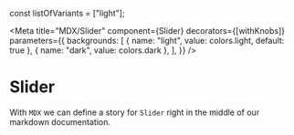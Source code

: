 const listOfVariants = ["light"];

<Meta
  title="MDX/Slider"
  component={Slider}
  decorators={[withKnobs]}
  parameters={{
    backgrounds: [
      { name: "light", value: colors.light, default: true },
      { name: "dark", value: colors.dark },
    ],
  }}
/>

# Slider

With `MDX` we can define a story for `Slider` right in the middle of our
markdown documentation.

<Preview>
  <Story name="text only">
    <Slider
      variant={select("variant", listOfVariants, "light")}
      checked={boolean("checked", false)}
    ></Slider>
  </Story>
</Preview>
